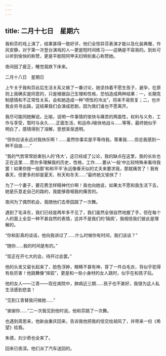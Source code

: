 ```yaml
---
---
---
```

title: 二月十七日　星期六
---




我和芬的戏上演了，结果甚得一致好评，他们全惊异芬表演才能以及化装典雅，作风安静，对于第一次登台演戏的人―更是短时间练习——这确是不容易的。到处可以听到愉快的称赞，更是平剧院阿甲夫妇特别衷心称赞她。

夜间因了疲乏，睡觉竟跌下床来。





二月十八日　星期日


上午关于我和芬此后生活关系又做了一番讨论，她坚持着不愿生孩子，避孕，在原则上我确实是同意的，只是根据自己生理和性格，恐怕造成两种结果：一，长期克制感情和不正常性关系，会和她造成一种“喷性的冷淡”，将来不易恢复；二，也许我会另寻出路，这结果我们会演成悲剧，因为我们谁也不愿离开。

我尽可能同她解说，比喻，说明一件事情的愉快与痛苦的两面性，权利与义务，工作与享受，暂时与永久……正面生活，和运命J喻快地战斗……等等，最终她似乎明白了，感情得到了溶解，思想渐渐透明。

“但你应该永远对我快乐啊！……虽然你事实是平等待我，尊重我……但总我感到一种不自由……”

“我的气势常常妨害别人的‘伟大’，这已经成了公论，我的缺点在这里，我的长处也正在这里……愿你多理解我的历史，性格，工作……要从‘一般’中比较特殊来看待我罢！如果你按一般那‘和和平平’永远像春天似的丈夫来要求我，那就痛苦了！我有春天，但更多的却是夏天、秋天和冬天……”最终她又愉快了！

为了一个妻子，要花费怎样精神代价啊！我也向她说，如果太不愿和我生活下去，她是乐意走自己的路的，我能够吞咽我的痛苦的。



夜间为了偶然机会，竟随他们去枣园跳了一次舞。

遇到了毛泽东，我们已经是两年多不见了，我们虽然全很自然地握了手，但在每个人的面上全显一种不甚自然的表情，这并不是我们的‘隔阂’，我相信我们彼此是理解的。

“你和彭真的谈话，他向我讲过了……什么时候你有时间，我们谈谈？”

“随你……我的时间是有的。”

“现正在开七大的会，待开过会罢。”

他的头发又留长起来了，脸色浮肿，眼睛不甚有神，穿了一件白毛衣，背似乎驼得有些厉害！他跳舞像“摔跤”，更是和一些小身材的女人跳时，似乎在和孩子玩。

他的女人——江青——现在病院中，肺病近三期……孩子也不甚好，我很为这人私生活感到悲哀！

“见到江青替我问候她……”

“谢谢你……”二一次我见到他时说。他和芬跳了一次舞。

也遇到周恩来，他新由重庆回来，告诉我他把我的信交给胡风了，并带来一份《希望》给我。

朱德，刘少奇也全来了。

回来已夜深。他们派了汽车送回的。